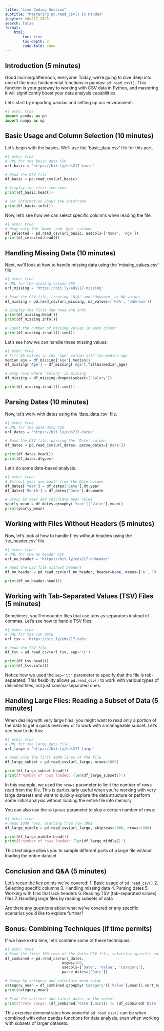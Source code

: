 ```yaml
---
title: "Live Coding Session"
subtitle: "Mastering pd.read_csv() in Pandas"
jupyter: eds217_2025
search: false
format:
    html:
        toc: true
        toc-depth: 3
        code-fold: show
---
```


## Introduction (5 minutes)

Good morning/afternoon, everyone! Today, we're going to dive deep into one of the most fundamental functions in pandas: `pd.read_csv()`. This function is your gateway to working with CSV data in Python, and mastering it will significantly boost your data analysis capabilities.

Let's start by importing pandas and setting up our environment:

```python
#| echo: true
import pandas as pd
import numpy as np
```

## Basic Usage and Column Selection (10 minutes)

Let's begin with the basics. We'll use the 'basic_data.csv' file for this part.

```python
#| echo: true
# URL for the basic data CSV
url_basic = 'https://bit.ly/eds217-basic'

# Read the CSV file
df_basic = pd.read_csv(url_basic)

# Display the first few rows
print(df_basic.head())

# Get information about the dataframe
print(df_basic.info())
```

Now, let's see how we can select specific columns when reading the file:

```python
#| echo: true
# Read only the 'Name' and 'Age' columns
df_selected = pd.read_csv(url_basic, usecols=['Name', 'Age'])
print(df_selected.head())
```

## Handling Missing Data (10 minutes)

Next, we'll look at how to handle missing data using the 'missing_values.csv' file.

```python
#| echo: true
# URL for the missing values CSV
url_missing = 'https://bit.ly/eds217-missing'

# Read the CSV file, treating 'N/A' and 'Unknown' as NA values
df_missing = pd.read_csv(url_missing, na_values=['N/A', 'Unknown'])

# Display the first few rows and info
print(df_missing.head())
print(df_missing.info())

# Count the number of missing values in each column
print(df_missing.isnull().sum())
```

Let's see how we can handle these missing values:

```python
#| echo: true
# Fill NA values in the 'Age' column with the median age
median_age = df_missing['Age'].median()
df_missing['Age'] = df_missing['Age'].fillna(median_age)

# Drop rows where 'Salary' is missing
df_missing = df_missing.dropna(subset=['Salary'])

print(df_missing.isnull().sum())
```

## Parsing Dates (10 minutes)

Now, let's work with dates using the 'date_data.csv' file.

```python
#| echo: true
# URL for the date data CSV
url_dates = 'https://bit.ly/eds217-dates'

# Read the CSV file, parsing the 'Date' column
df_dates = pd.read_csv(url_dates, parse_dates=['Date'])

print(df_dates.head())
print(df_dates.dtypes)
```

Let's do some date-based analysis:

```python
#| echo: true
# Extract year and month from the Date column
df_dates['Year'] = df_dates['Date'].dt.year
df_dates['Month'] = df_dates['Date'].dt.month

# Group by year and calculate mean value
yearly_mean = df_dates.groupby('Year')['Value'].mean()
print(yearly_mean)
```

## Working with Files Without Headers (5 minutes)

Now, let's look at how to handle files without headers using the 'no_header.csv' file.

```python
#| echo: true
# URL for the no header CSV
url_no_header = 'https://bit.ly/eds217-noheader'

# Read the CSV file without headers
df_no_header = pd.read_csv(url_no_header, header=None, names=['A', 'B', 'C', 'D'])

print(df_no_header.head())
```

## Working with Tab-Separated Values (TSV) Files (5 minutes)

Sometimes, you'll encounter files that use tabs as separators instead of commas. Let's see how to handle TSV files:

```python
#| echo: true
# URL for the TSV data
url_tsv = 'https://bit.ly/eds217-tabs'

# Read the TSV file
df_tsv = pd.read_csv(url_tsv, sep='\t')

print(df_tsv.head())
print(df_tsv.info())
```

Notice how we used the `sep='\t'` parameter to specify that the file is tab-separated. This flexibility allows `pd.read_csv()` to work with various types of delimited files, not just comma-separated ones.

## Handling Large Files: Reading a Subset of Data (5 minutes)

When dealing with very large files, you might want to read only a portion of the data to get a quick overview or to work with a manageable subset. Let's see how to do this:

```python
#| echo: true
# URL for the large data file
url_large = 'https://bit.ly/eds217-large'

# Read only the first 1000 lines of the file
df_large_subset = pd.read_csv(url_large, nrows=1000)

print(df_large_subset.head())
print(f"Number of rows loaded: {len(df_large_subset)}")
```

In this example, we used the `nrows` parameter to limit the number of rows read from the file. This is particularly useful when you're working with very large datasets and want to quickly explore the data structure or perform some initial analysis without loading the entire file into memory.

You can also use the `skiprows` parameter to skip a certain number of rows:

```python
#| echo: true
# Read 1000 rows, starting from row 5001
df_large_middle = pd.read_csv(url_large, skiprows=5000, nrows=1000)

print(df_large_middle.head())
print(f"Number of rows loaded: {len(df_large_middle)}")
```

This technique allows you to sample different parts of a large file without loading the entire dataset.

## Conclusion and Q&A (5 minutes)

Let's recap the key points we've covered:
1. Basic usage of `pd.read_csv()`
2. Selecting specific columns
3. Handling missing data
4. Parsing dates
5. Working with files that lack headers
6. Reading TSV (tab-separated values) files
7. Handling large files by reading subsets of data

Are there any questions about what we've covered or any specific scenarios you'd like to explore further?

## Bonus: Combining Techniques (if time permits)

If we have extra time, let's combine some of these techniques:

```python
#| echo: true
# Read the first 100 rows of the dates CSV file, selecting specific columns and parsing dates
df_combined = pd.read_csv(url_dates, 
                          nrows=100, 
                          usecols=['Date', 'Value', 'Category'], 
                          parse_dates=['Date'])

# Group by category and calculate mean value
category_mean = df_combined.groupby('Category')['Value'].mean().sort_values(ascending=False)
print(category_mean)

# Find the earliest and latest dates in the subset
print(f"Date range: {df_combined['Date'].min()} to {df_combined['Date'].max()}")
```

This exercise demonstrates how powerful `pd.read_csv()` can be when combined with other pandas functions for data analysis, even when working with subsets of larger datasets.
